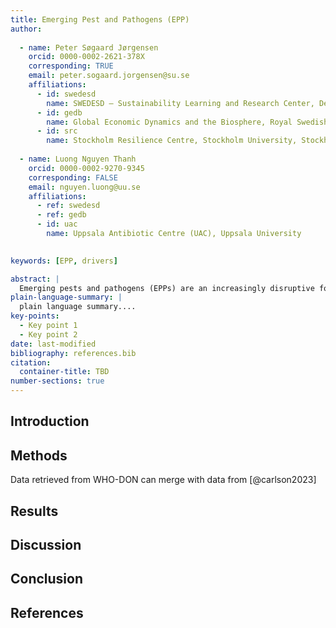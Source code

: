 ```yaml
---
title: Emerging Pest and Pathogens (EPP)
author:
  
  - name: Peter Søgaard Jørgensen
    orcid: 0000-0002-2621-378X
    corresponding: TRUE
    email: peter.sogaard.jorgensen@su.se
    affiliations:
      - id: swedesd
        name: SWEDESD – Sustainability Learning and Research Center, Department of Women’s and Children’s Health, Uppsala University, Uppsala, Sweden
      - id: gedb
        name: Global Economic Dynamics and the Biosphere, Royal Swedish Academy of Sciences, Stockholm, Sweden    
      - id: src
        name: Stockholm Resilience Centre, Stockholm University, Stockholm, Sweden  
  
  - name: Luong Nguyen Thanh
    orcid: 0000-0002-9270-9345
    corresponding: FALSE
    email: nguyen.luong@uu.se
    affiliations:
      - ref: swedesd
      - ref: gedb
      - id: uac
        name: Uppsala Antibiotic Centre (UAC), Uppsala University

  
keywords: [EPP, drivers]

abstract: |
  Emerging pests and pathogens (EPPs) are an increasingly disruptive force to human society that can cause large social and ecological changes far beyond their initial site of emergence. Three forces contribute to this growing challenge now and in the foreseeable future: first, potential EPPs are more likely to come in to first contact with human habitats as human land use expands. Second, denser human trade and travel networks mean that EPPs are more likely to emerge in new regions. Third, human technology, such as biocidal agents, increases risks for re-emergence. Understanding how EPPs cascade across scales in social-ecological systems is therefore an urgent priority, but no formal approach currently exists for analysing the ripple effects at scale, from their seeding to their lasting societal imprints. This project aims to fill this gap in sustainability science for society.
plain-language-summary: |
  plain language summary....
key-points:
  - Key point 1
  - Key point 2
date: last-modified
bibliography: references.bib
citation:
  container-title: TBD
number-sections: true
---
```


## Introduction {#sec-introduction}

## Methods {#sec-methods}

Data retrieved from WHO-DON can merge with data from [@carlson2023]

## Results {#sec-results}

## Discussion {#sec-discussion}

## Conclusion {#sec-conclusion}

## References {#sec-reference}

::: {#refs}
:::
